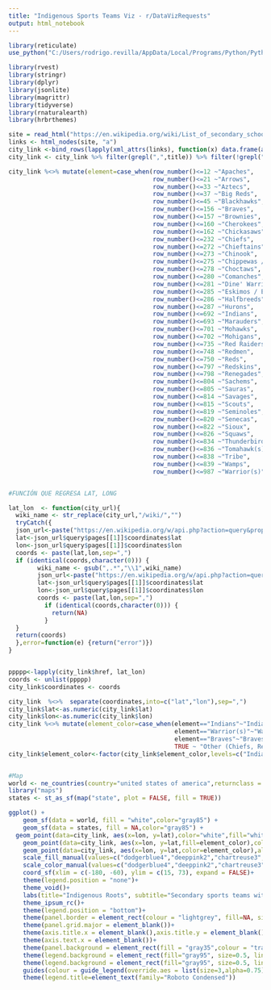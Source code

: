 ```yaml
---
title: "Indigenous Sports Teams Viz - r/DataVizRequests"
output: html_notebook
---
```



```r


library(reticulate)
use_python("C:/Users/rodrigo.revilla/AppData/Local/Programs/Python/Python38")


```

```r

library(rvest)
library(stringr)
library(dplyr)
library(jsonlite)
library(magrittr)
library(tidyverse)
library(rnaturalearth)
library(hrbrthemes)

site = read_html("https://en.wikipedia.org/wiki/List_of_secondary_school_sports_team_names_and_mascots_derived_from_indigenous_peoples")
links <- html_nodes(site, "a")
city_link <-bind_rows(lapply(xml_attrs(links), function(x) data.frame(as.list(x), stringsAsFactors=FALSE)))
city_link <- city_link %>% filter(grepl(",",title)) %>% filter(!grepl("High|School",title)) %>% filter(!grepl("Education",href)) %>%  select(href,title) %>% filter(row_number()<=987)

city_link %<>% mutate(element=case_when(row_number()<=12 ~"Apaches",
                                        row_number()<=21 ~"Arrows",
                                        row_number()<=33 ~"Aztecs",
                                        row_number()<=37 ~"Big Reds",
                                        row_number()<=45 ~"Blackhawks",
                                        row_number()<=156 ~"Braves",
                                        row_number()<=157 ~"Brownies",
                                        row_number()<=160 ~"Cherokees",
                                        row_number()<=162 ~"Chickasaws",
                                        row_number()<=232 ~"Chiefs",
                                        row_number()<=272 ~"Chieftains",
                                        row_number()<=273 ~"Chinook",
                                        row_number()<=275 ~"Chippewas / Chippewa Raiders",
                                        row_number()<=278 ~"Choctaws",
                                        row_number()<=280 ~"Comanches",
                                        row_number()<=281 ~"Dine' Warriors",
                                        row_number()<=285 ~"Eskimos / Eskymos",
                                        row_number()<=286 ~"Halfbreeds",
                                        row_number()<=287 ~"Hurons",
                                        row_number()<=692 ~"Indians",
                                        row_number()<=693 ~"Marauders",
                                        row_number()<=701 ~"Mohawks",
                                        row_number()<=702 ~"Mohigans",
                                        row_number()<=735 ~"Red Raiders/Raiders",
                                        row_number()<=748 ~"Redmen",
                                        row_number()<=750 ~"Reds",
                                        row_number()<=797 ~"Redskins",
                                        row_number()<=798 ~"Renegades",
                                        row_number()<=804 ~"Sachems",
                                        row_number()<=805 ~"Sauras",
                                        row_number()<=814 ~"Savages",
                                        row_number()<=815 ~"Scouts",
                                        row_number()<=819 ~"Seminoles",
                                        row_number()<=820 ~"Senecas",
                                        row_number()<=822 ~"Sioux",
                                        row_number()<=826 ~"Squaws",
                                        row_number()<=834 ~"Thunderbirds",
                                        row_number()<=836 ~"Tomahawk(s)",
                                        row_number()<=838 ~"Tribe",
                                        row_number()<=839 ~"Wamps",
                                        row_number()<=987 ~"Warrior(s)",))


#FUNCIÓN QUE REGRESA LAT, LONG

lat_lon  <- function(city_url){
  wiki_name <- str_replace(city_url,"/wiki/","")
  tryCatch({
  json_url<-paste("https://en.wikipedia.org/w/api.php?action=query&prop=coordinates&titles=",wiki_name,"&format=json",sep="") %>% fromJSON()
  lat<-json_url$query$pages[[1]]$coordinates$lat
  lon<-json_url$query$pages[[1]]$coordinates$lon
  coords <- paste(lat,lon,sep=",")
  if (identical(coords,character(0))) {
        wiki_name <- gsub(",.*","\\1",wiki_name)
        json_url<-paste("https://en.wikipedia.org/w/api.php?action=query&prop=coordinates&titles=",wiki_name,"&format=json",sep="") %>%             fromJSON()
        lat<-json_url$query$pages[[1]]$coordinates$lat
        lon<-json_url$query$pages[[1]]$coordinates$lon
        coords <- paste(lat,lon,sep=",")
          if (identical(coords,character(0))) {
            return(NA)
          }
  }
  return(coords)
  },error=function(e) {return("error")})
}


ppppp<-lapply(city_link$href, lat_lon)
coords <- unlist(ppppp)
city_link$coordinates <- coords

city_link  %<>%  separate(coordinates,into=c("lat","lon"),sep=",")
city_link$lat<-as.numeric(city_link$lat)
city_link$lon<-as.numeric(city_link$lon)
city_link %<>% mutate(element_color=case_when(element=="Indians"~"Indians",
                                              element=="Warrior(s)"~"Warrior(s)",
                                              element=="Braves"~"Braves",
                                              TRUE ~ "Other (Chiefs, Redskins, etc)"))
city_link$element_color<-factor(city_link$element_color,levels=c("Indians","Warrior(s)","Braves","Other (Chiefs, Redskins, etc)"))


#Map
world <- ne_countries(country="united states of america",returnclass = "sf")
library("maps")
states <- st_as_sf(map("state", plot = FALSE, fill = TRUE))

ggplot() +
    geom_sf(data = world, fill = "white",color="gray85") +  
    geom_sf(data = states, fill = NA,color="gray85") +
  geom_point(data=city_link, aes(x=lon, y=lat),color="white",fill="white",alpha=0.2,shape=21)+
    geom_point(data=city_link, aes(x=lon, y=lat,fill=element_color),color="black",alpha=0.2,shape=21)+
    geom_point(data=city_link, aes(x=lon, y=lat,color=element_color),alpha=0.3,shape=1)+
    scale_fill_manual(values=c("dodgerblue4","deeppink2","chartreuse3","darkgoldenrod1"))+
    scale_color_manual(values=c("dodgerblue4","deeppink2","chartreuse3","darkgoldenrod1"))+
    coord_sf(xlim = c(-180, -60), ylim = c(15, 73), expand = FALSE)+
    theme(legend.position = "none")+
    theme_void()+
    labs(title="Indigenous Roots", subtitle="Secondary sports teams with names/mascots derived from indigenous peoples",caption="Data from Wikipedia",color="Indigenous term",fill="Indigenous term")+
    theme_ipsum_rc()+
    theme(legend.position = "bottom")+
    theme(panel.border = element_rect(colour = "lightgrey", fill=NA, size=2))+
    theme(panel.grid.major = element_blank())+
    theme(axis.title.x = element_blank(),axis.title.y = element_blank())+
    theme(axis.text.x = element_blank())+
    theme(panel.background = element_rect(fill = "gray35",colour = "transparent"))+
    theme(legend.background = element_rect(fill="gray95", size=0.5, linetype="solid"))+
    theme(legend.background = element_rect(fill="gray95", size=0.5, linetype="solid", colour ="gray35"))+
    guides(colour = guide_legend(override.aes = list(size=3,alpha=0.75)))+
    theme(legend.title=element_text(family="Roboto Condensed"))



    
  


```

